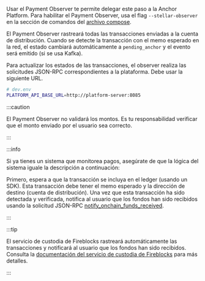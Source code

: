 Usar el Payment Observer te permite delegar este paso a la Anchor Platform. Para habilitar el Payment Observer, usa el flag `--stellar-observer` en la sección de comandos del [archivo compose](../../getting-started.mdx#configuration).

El Payment Observer rastreará todas las transacciones enviadas a la cuenta de distribución. Cuando se detecte la transacción con el memo esperado en la red, el estado cambiará automáticamente a `pending_anchor` y el evento será emitido (si se usa Kafka).

Para actualizar los estados de las transacciones, el observer realiza las solicitudes JSON-RPC correspondientes a la plataforma. Debe usar la siguiente URL.

<CodeExample>

```bash
# dev.env
PLATFORM_API_BASE_URL=http://platform-server:8085
```

</CodeExample>

:::caution

El Payment Observer no validará los montos. Es tu responsabilidad verificar que el monto enviado por el usuario sea correcto.

:::

:::info

Si ya tienes un sistema que monitorea pagos, asegúrate de que la lógica del sistema iguale la descripción a continuación:

Primero, espera a que la transacción se incluya en el ledger (usando un SDK). Esta transacción debe tener el memo esperado y la dirección de destino (cuenta de distribución). Una vez que esta transacción ha sido detectada y verificada, notifica al usuario que los fondos han sido recibidos usando la solicitud JSON-RPC [notify_onchain_funds_received](#funds-received-1).

:::

:::tip

El servicio de custodia de Fireblocks rastreará automáticamente las transacciones y notificará al usuario que los fondos han sido recibidos. Consulta la [documentación del servicio de custodia de Fireblocks][fireblocks] para más detalles.

:::

[fireblocks]: ../../custody-services/fireblocks/README.mdx
